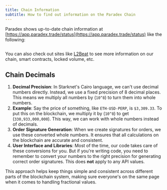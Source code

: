 ```yaml
---
title: Chain Information
subtitle: How to find out information on the Paradex Chain
---
```



Paradex shows up-to-date chain information at [https://app.paradex.trade/status](https://app.paradex.trade/status) like the following:

<Frame caption="*Note that this may not be the current information! Please go to the status linked above to see current information">
<img src="../../../assets/image (2).png" alt=""/>
</Frame>

You can also check out sites like [L2Beat](https://l2beat.com/scaling/projects/paradex) to see more information on our chain, smart contracts, locked volume, etc.

## Chain Decimals

1. **Decimal Precision**: In Starknet's Cairo language, we can't use decimal numbers directly. Instead, we use a fixed precision of 8 decimal places. This means we multiply all numbers by (`10^8`) to turn them into whole numbers.
2. **Example**: Say the price of something, like `ETH-USD-PERP`, is `$3,309.33`. To put this on the blockchain, we multiply it by (`10^8`) to get (`330,933,000,000`). This way, we can work with whole numbers instead of decimals.
3. **Order Signature Generation**: When we create signatures for orders, we use these converted whole numbers. It ensures that all calculations on the blockchain are accurate and consistent.
4. **User Interface and Libraries**: Most of the time, our code takes care of these conversions for you. But if you're writing code, you need to remember to convert your numbers to the right precision for generating correct order signatures. This does **not** apply to any API values.

This approach helps keep things simple and consistent across different parts of the blockchain system, making sure everyone's on the same page when it comes to handling fractional values.
